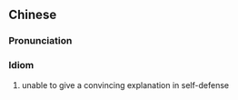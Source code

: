 {{also|百口莫辩}}
==Chinese==
{{zh-forms|s=百口莫辩}}

===Pronunciation===
{{zh-pron
|m=bǎi kǒu mò biàn
|mn=pek-kháu-bo̍k-piān
|cat=id
}}

===Idiom===
{{zh-idiom}}

# unable to give a convincing explanation in self-defense